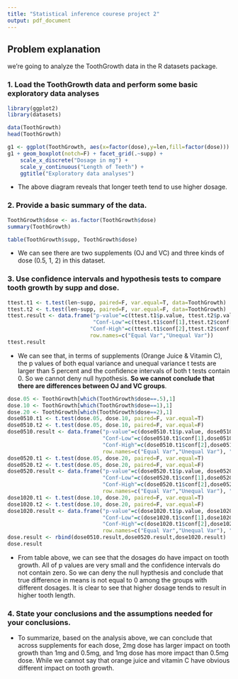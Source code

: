 ```yaml
---
title: "Statistical inference courese project 2"
output: pdf_document
---
```


## Problem explanation 

we're going to analyze the ToothGrowth data in the R datasets package. 

### 1. Load the ToothGrowth data and perform some basic exploratory data analyses 

```r
library(ggplot2)
library(datasets)

data(ToothGrowth)
head(ToothGrowth)
```

```r
g1 <- ggplot(ToothGrowth, aes(x=factor(dose),y=len,fill=factor(dose)))
g1 + geom_boxplot(notch=F) + facet_grid(.~supp) + 
    scale_x_discrete("Dosage in mg") + 
    scale_y_continuous("Length of Teeth") + 
    ggtitle("Exploratory data analyses")
```

- The above diagram reveals that longer teeth tend to use higher dosage.

### 2. Provide a basic summary of the data.

```r
ToothGrowth$dose <- as.factor(ToothGrowth$dose)
summary(ToothGrowth)

table(ToothGrowth$supp, ToothGrowth$dose)
```

- We can see there are two supplements (OJ and VC) and three kinds of dose (0.5, 1, 2) in this dataset.


### 3. Use confidence intervals and hypothesis tests to compare tooth growth by supp and dose.
```r
ttest.t1 <- t.test(len~supp, paired=F, var.equal=T, data=ToothGrowth)
ttest.t2 <- t.test(len~supp, paired=F, var.equal=F, data=ToothGrowth)
ttest.result <- data.frame("p-value"=c(ttest.t1$p.value, ttest.t2$p.value),
                           "Conf-Low"=c(ttest.t1$conf[1],ttest.t2$conf[1]),
                          "Conf-High"=c(ttest.t1$conf[2],ttest.t2$conf[2]), 
                          row.names=c("Equal Var","Unequal Var"))
ttest.result
```

- We can see that, in terms of supplements (Orange Juice & Vitamin C), the p values of both equal variance and unequal variance t tests are larger than 5 percent and the confidence intervals of both t tests contain 0. So we cannot deny null hypothesis. **So we cannot conclude that there are differences between OJ and VC groups**.

```r
dose.05 <- ToothGrowth[which(ToothGrowth$dose==.5),1]
dose.10 <- ToothGrowth[which(ToothGrowth$dose==1),1]
dose.20 <- ToothGrowth[which(ToothGrowth$dose==2),1]
dose0510.t1 <- t.test(dose.05, dose.10, paired=F, var.equal=T)
dose0510.t2 <- t.test(dose.05, dose.10, paired=F, var.equal=F)
dose0510.result <- data.frame("p-value"=c(dose0510.t1$p.value, dose0510.t2$p.value),
                              "Conf-Low"=c(dose0510.t1$conf[1],dose0510.t2$conf[1]),
                              "Conf-High"=c(dose0510.t1$conf[2],dose0510.t2$conf[2]), 
                              row.names=c("Equal Var","Unequal Var"), "Dose"="0.5 to 1")
dose0520.t1 <- t.test(dose.05, dose.20, paired=F, var.equal=T)
dose0520.t2 <- t.test(dose.05, dose.20, paired=F, var.equal=F)
dose0520.result <- data.frame("p-value"=c(dose0520.t1$p.value, dose0520.t2$p.value),
                              "Conf-Low"=c(dose0520.t1$conf[1],dose0520.t2$conf[1]),
                              "Conf-High"=c(dose0520.t1$conf[2],dose0520.t2$conf[2]), 
                              row.names=c("Equal Var","Unequal Var"), "Dose"="0.5 to 2")
dose1020.t1 <- t.test(dose.10, dose.20, paired=F, var.equal=T)
dose1020.t2 <- t.test(dose.10, dose.20, paired=F, var.equal=F)
dose1020.result <- data.frame("p-value"=c(dose1020.t1$p.value, dose1020.t2$p.value),
                              "Conf-Low"=c(dose1020.t1$conf[1],dose1020.t2$conf[1]),
                              "Conf-High"=c(dose1020.t1$conf[2],dose1020.t2$conf[2]), 
                              row.names=c("Equal Var","Unequal Var"), "Dose"="1 to 2")
dose.result <- rbind(dose0510.result,dose0520.result,dose1020.result)
dose.result

```

- From table above, we can see that the dosages do have impact on tooth growth. All of p values are very small and the confidence intervals do not contain zero. So we can deny the null hypthesis and conclude that true difference in means is not equal to 0 among the groups with different dosages. It is clear to see that higher dosage tends to result in higher tooth length.

### 4. State your conclusions and the assumptions needed for your conclusions.

- To summarize, based on the analysis above, we can conclude that across supplements for each dose, 2mg dose has larger impact on tooth growth than 1mg and 0.5mg, and 1mg dose has more impact than 0.5mg dose. While we cannot say that orange juice and vitamin C have obvious different impact on tooth growth.
